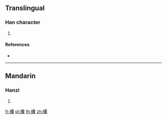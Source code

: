 ==Translingual==

===Han character===
{{Han char|rn=75|rad=木|as=22|sn=26|four=|canj=DJBV|ids=⿰木囊}}

# {{defn|Han|sort=木22}}

====References====
* {{Han ref|kx=0564.200|dkj=15977|dj=0953.270|hdz=21327.010|uh=6B1C|ud=27420}}

----

==Mandarin==

===Hanzi===
{{cmn-hanzi|pin=[[náng]] ([[nang2]])|wg=nang<sup>2</sup>}}

# {{defn|lang=cmn|sort=木22}}

[[fr:欜]]
[[pl:欜]]
[[th:欜]]
[[zh:欜]]